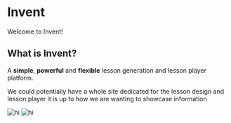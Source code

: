 # Invent
 
Welcome to Invent!

## What is Invent?

A **simple**, **powerful** and **flexible** lesson generation and lesson player platform.

We could potentially have a whole site dedicated for the lesson design and lesson player
it is up to how we are wanting to showcase information


![hi](../assets/businesspepe.png)
![hi](../assets/1654724172621.jpg)
